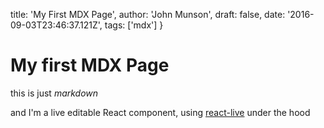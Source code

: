 
  title: 'My First MDX Page',
  author: 'John Munson',
  draft: false,
  date: '2016-09-03T23:46:37.121Z',
  tags: ['mdx']
}

# My first MDX Page

this is just _markdown_

<PureComponent text="I'm a real life React component imported into an mdx file."/>

and I'm a live editable React component, using [react-live](https://github.com/FormidableLabs/react-live) under the hood

<LiveEdit code={componentClassExample} />
